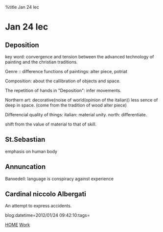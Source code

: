%title Jan 24 lec


=Jan 24 lec=

==Deposition==
key word: convergence and tension between the advanced technology of painting
and the christian traditions.

Genre :: difference functions of paintings: alter piece, potriat

Composition: about the callibration of objects and space.

The repetition of hands in "Deposition": infer movements.

Northern art: decorative(noise of world(opinion of the italian))
less sence of deep in space. (come from the tradition of wood alter piece)

Differencial quality of things: italian: material unity. north: differentiate.

shift from the value of material to that of skill.

==St.Sebastian==

emphasis on human body

==Annuncation==

Banxedell: language is conspiracy against experience

==Cardinal niccolo Albergati==
An attempt to express accidents.



blog:datetime=2012/01/24 09:42:10:tags=

[[index|HOME]]   [[Work]]
